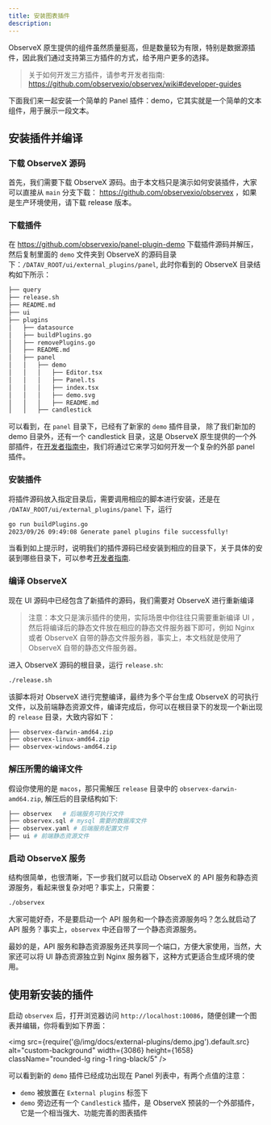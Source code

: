 ```yaml
---
title: 安装图表插件
description: 
---
```



ObserveX 原生提供的组件虽然质量挺高，但是数量较为有限，特别是数据源插件，因此我们通过支持第三方插件的方式，给予用户更多的选择。

> 关于如何开发三方插件，请参考开发者指南: https://github.com/observexio/observex/wiki#developer-guides

下面我们来一起安装一个简单的 Panel 插件：demo，它其实就是一个简单的文本组件，用于展示一段文本。

## 安装插件并编译

### 下载 ObserveX 源码

首先，我们需要下载 ObserveX 源码。由于本文档只是演示如何安装插件，大家可以直接从 `main` 分支下载： https://github.com/observexio/observex ，如果是生产环境使用，请下载 release 版本。

### 下载插件

在 https://github.com/observexio/panel-plugin-demo 下载插件源码并解压，然后复制里面的 `demo` 文件夹到 ObserveX 的源码目录下：`/DATAV_ROOT/ui/external_plugins/panel`,
此时你看到的 ObserveX 目录结构如下所示：

```bash
├── query
├── release.sh
├── README.md
├── ui
├── plugins
│   ├── datasource
│   ├── buildPlugins.go
│   ├── removePlugins.go
│   ├── README.md
│   ├── panel
│   │   ├── demo
│   │   │   ├── Editor.tsx
│   │   │   ├── Panel.ts
│   │   │   ├── index.tsx
│   │   │   ├── demo.svg
│   │   │   ├── README.md    
│   │   ├── candlestick
```

可以看到，在 `panel` 目录下，已经有了新家的 `demo` 插件目录， 除了我们新加的 demo 目录外，还有一个 candlestick 目录，这是 ObserveX 原生提供的一个外部插件，在[开发者指南中](https://github.com/observexio/observex/wiki)，我们将通过它来学习如何开发一个复杂的外部 panel 插件。

### 安装插件

将插件源码放入指定目录后，需要调用相应的脚本进行安装，还是在 `/DATAV_ROOT/ui/external_plugins/panel` 下，运行

```bash 
go run buildPlugins.go
2023/09/26 09:49:08 Generate panel plugins file successfully!
```

当看到如上提示时，说明我们的插件源码已经安装到相应的目录下，关于具体的安装到哪些目录下，可以参考[开发者指南](https://github.com/observexio/observex/wiki/Create-panel-plugin#installed-plugin-files).


### 编译 ObserveX

现在 UI 源码中已经包含了新插件的源码，我们需要对 ObserveX 进行重新编译

> 注意：本文只是演示插件的使用，实际场景中你往往只需要重新编译 UI ，然后将编译后的静态文件放在相应的静态文件服务器下即可，例如 Nginx 或者 ObserveX 自带的静态文件服务器，事实上，本文档就是使用了 ObserveX 自带的静态文件服务器。

进入 ObserveX 源码的根目录，运行 `release.sh`: 

```bash
./release.sh 
```

该脚本将对 ObserveX 进行完整编译，最终为多个平台生成 ObserveX 的可执行文件，以及前端静态资源文件，编译完成后，你可以在根目录下的发现一个新出现的 `release` 目录，大致内容如下：

```bash
├── observex-darwin-amd64.zip
├── observex-linux-amd64.zip
├── observex-windows-amd64.zip
```

### 解压所需的编译文件

假设你使用的是 `macos`，那只需解压 `release` 目录中的 `observex-darwin-amd64.zip`, 解压后的目录结构如下:

```bash 
├── observex   # 后端服务可执行文件
├── observex.sql # mysql 需要的数据库文件
├── observex.yaml # 后端服务配置文件
├── ui # 前端静态资源文件
```

### 启动 ObserveX 服务
结构很简单，也很清晰，下一步我们就可以启动 ObserveX 的 API 服务和静态资源服务，看起来很复杂对吧？事实上，只需要：

```bash 
./observex
```

大家可能好奇，不是要启动一个 API 服务和一个静态资源服务吗？怎么就启动了 API 服务？事实上，`observex` 中还自带了一个静态资源服务。

最妙的是，API 服务和静态资源服务还共享同一个端口，方便大家使用，当然，大家还可以将 UI 静态资源独立到 Nginx 服务器下，这种方式更适合生成环境的使用。




## 使用新安装的插件

启动 `observex` 后，打开浏览器访问 `http://localhost:10086`，随便创建一个图表并编辑，你将看到如下界面：


<img src={require('@/img/docs/external-plugins/demo.jpg').default.src} alt="custom-background" width={3086} height={1658} className="rounded-lg ring-1 ring-black/5" />


可以看到新的 `demo` 插件已经成功出现在 Panel 列表中，有两个点值的注意：

- `demo` 被放置在 `External plugins` 标签下
- `demo` 旁边还有一个 `Candlestick` 插件，是 ObserveX 预装的一个外部插件，它是一个相当强大、功能完善的图表插件

